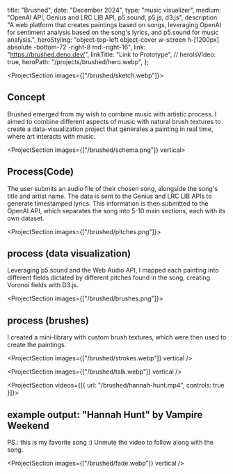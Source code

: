  title: "Brushed",
  date: "December 2024",
  type: "music visualizer",
  medium: "OpenAI API, Genius and LRC LIB API, p5.sound, p5.js, d3.js",
  description:
    "A web platform that creates paintings based on songs, leveraging OpenAI for sentiment analysis based on the song's lyrics, and p5.sound for music analysis.",
  heroStyling:
    "object-top-left object-cover w-screen h-[1200px] absolute -bottom-72 -right-8 md:-right-16",
  link: "https://brushed.deno.dev/",
  linkTitle: "Link to Prototype",
  // heroIsVideo: true,
  heroPath: "/projects/brushed/hero.webp",
};

<ProjectSection images={["/brushed/sketch.webp"]}>

## Concept

Brushed emerged from my wish to combine music with artistic process. I aimed to
combine different aspects of music with natural brush textures to create a
data-visualization project that generates a painting in real time, where art
interacts with music.

</ProjectSection>

<ProjectSection images={["/brushed/schema.png"]} vertical>

## Process(Code)

The user submits an audio file of their chosen song, alongside the song's title
and artist name. The data is sent to the Genius and LRC LIB APIs to generate
timestamped lyrics. This information is then submitted to the OpenAI API, which
separates the song into 5-10 main sections, each with its own dataset.

</ProjectSection>

<ProjectSection images={["/brushed/pitches.png"]}>

## process (data visualization)

Leveraging p5.sound and the Web Audio API, I mapped each painting into different
fields dictated by different pitches found in the song, creating Voronoi fields
with D3.js.

</ProjectSection>

<ProjectSection images={["/brushed/brushes.png"]}>

## process (brushes)

I created a mini-library with custom brush textures, which were then used to
create the paintings.

</ProjectSection>

<ProjectSection images={["/brushed/strokes.webp"]} vertical />

<ProjectSection images={["/brushed/talk.webp"]} vertical />

<ProjectSection videos={[{ url: "/brushed/hannah-hunt.mp4", controls: true }]}>

## example output: "Hannah Hunt" by Vampire Weekend

PS.: this is my favorite song :) Unmute the video to follow along with the song.

</ProjectSection>

<ProjectSection images={["/brushed/fade.webp"]} vertical />
